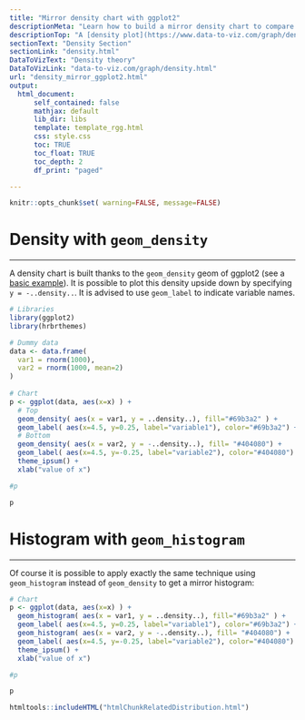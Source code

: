 ```yaml
---
title: "Mirror density chart with ggplot2"
descriptionMeta: "Learn how to build a mirror density chart to compare the distribution of 2 numeric variables with ggplot2. Reproducible R code is provided."
descriptionTop: "A [density plot](https://www.data-to-viz.com/graph/density.html) is a representation of the distribution of a numeric variable. Comparing the distribution of 2 variables is a common challenge that can be tackled with the mirror density chart: 2 [density charts](density-plot.html) are put face to face what allows to efficiently compare them. Here is how to build it with [ggplot2](ggplot2-package.html) library."
sectionText: "Density Section"
sectionLink: "density.html"
DataToVizText: "Density theory"
DataToVizLink: "data-to-viz.com/graph/density.html"
url: "density_mirror_ggplot2.html"
output:
  html_document:
      self_contained: false    
      mathjax: default
      lib_dir: libs
      template: template_rgg.html
      css: style.css
      toc: TRUE
      toc_float: TRUE
      toc_depth: 2
      df_print: "paged"

---
```



```r
knitr::opts_chunk$set( warning=FALSE, message=FALSE)
```


<div class="container">


# Density with `geom_density`
***

<div class = "row">
  
<div class = "col-md-7  col-sm-12 align-self-center">


A density chart is built thanks to the `geom_density` geom of ggplot2 (see a [basic example](21-distribution-plot-using-ggplot2.html)). It is possible to plot this density upside down by specifying `y = -..density..`. It is advised to use `geom_label` to indicate variable names.


```r
# Libraries
library(ggplot2)
library(hrbrthemes)

# Dummy data
data <- data.frame(
  var1 = rnorm(1000), 
  var2 = rnorm(1000, mean=2)
)
 
# Chart
p <- ggplot(data, aes(x=x) ) + 
  # Top
  geom_density( aes(x = var1, y = ..density..), fill="#69b3a2" ) + 
  geom_label( aes(x=4.5, y=0.25, label="variable1"), color="#69b3a2") +
  # Bottom
  geom_density( aes(x = var2, y = -..density..), fill= "#404080") +
  geom_label( aes(x=4.5, y=-0.25, label="variable2"), color="#404080") +
  theme_ipsum() +
  xlab("value of x")

#p
```
</div>

<div class = "col-md-5  col-sm-12 align-self-center">

```r
p
``````

</div>
</div>







# Histogram with `geom_histogram`
***

<div class = "row">
  
<div class = "col-md-7  col-sm-12 align-self-center">

Of course it is possible to apply exactly the same technique using `geom_histogram` instead of `geom_density` to get a mirror histogram:


```r
# Chart
p <- ggplot(data, aes(x=x) ) + 
  geom_histogram( aes(x = var1, y = ..density..), fill="#69b3a2" ) + 
  geom_label( aes(x=4.5, y=0.25, label="variable1"), color="#69b3a2") +
  geom_histogram( aes(x = var2, y = -..density..), fill= "#404080") +
  geom_label( aes(x=4.5, y=-0.25, label="variable2"), color="#404080") +
  theme_ipsum() +
  xlab("value of x")

#p
```
</div>

<div class = "col-md-5  col-sm-12 align-self-center">

```r
p
``````

</div>
</div>




<!-- Close container -->
</div>




```r
htmltools::includeHTML("htmlChunkRelatedDistribution.html")
```







